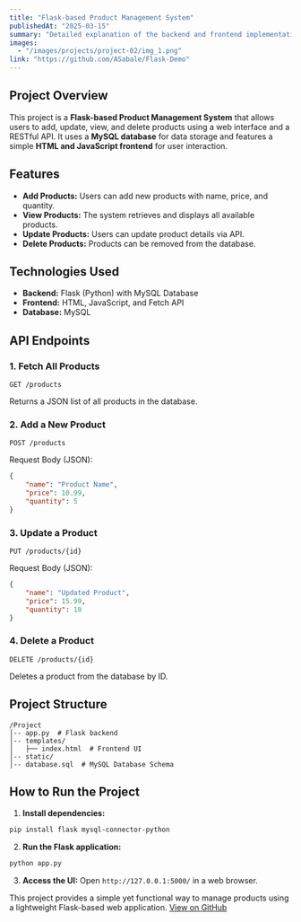 ```yaml
---
title: "Flask-based Product Management System"
publishedAt: "2025-03-15"
summary: "Detailed explanation of the backend and frontend implementation for the Organic Market project."
images:
  - "/images/projects/project-02/img_1.png"
link: "https://github.com/ASabale/Flask-Demo"
---
```

## Project Overview

This project is a **Flask-based Product Management System** that allows users to add, update, view, and delete products using a web interface and a RESTful API. It uses a **MySQL database** for data storage and features a simple **HTML and JavaScript frontend** for user interaction.

## Features

- **Add Products:** Users can add new products with name, price, and quantity.
- **View Products:** The system retrieves and displays all available products.
- **Update Products:** Users can update product details via API.
- **Delete Products:** Products can be removed from the database.

## Technologies Used

- **Backend:** Flask (Python) with MySQL Database
- **Frontend:** HTML, JavaScript, and Fetch API
- **Database:** MySQL

## API Endpoints

### 1. Fetch All Products
```http
GET /products
```
Returns a JSON list of all products in the database.

### 2. Add a New Product
```http
POST /products
```
Request Body (JSON):
```json
{
    "name": "Product Name",
    "price": 10.99,
    "quantity": 5
}
```

### 3. Update a Product
```http
PUT /products/{id}
```
Request Body (JSON):
```json
{
    "name": "Updated Product",
    "price": 15.99,
    "quantity": 10
}
```

### 4. Delete a Product
```http
DELETE /products/{id}
```
Deletes a product from the database by ID.

## Project Structure

```plaintext
/Project
│-- app.py  # Flask backend
│-- templates/
│   ├── index.html  # Frontend UI
│-- static/
│-- database.sql  # MySQL Database Schema
```

## How to Run the Project

1. **Install dependencies:**
```bash
pip install flask mysql-connector-python
```
2. **Run the Flask application:**
```bash
python app.py
```
3. **Access the UI:** Open `http://127.0.0.1:5000/` in a web browser.

This project provides a simple yet functional way to manage products using a lightweight Flask-based web application.
[View on GitHub](https://github.com/ASabale/Flask-Demo)
